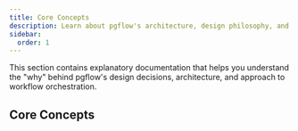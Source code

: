 ```yaml
---
title: Core Concepts
description: Learn about pgflow's architecture, design philosophy, and key concepts
sidebar:
  order: 1
---
```



This section contains explanatory documentation that helps you understand the "why" behind pgflow's design decisions, architecture, and approach to workflow orchestration.

## Core Concepts

<CardGrid>
  <LinkCard
    title="Flow DSL"
    description="How pgflow's TypeScript DSL works to create type-safe, data-driven workflows"
    href="/concepts/flow-dsl/"
  />
</CardGrid>
